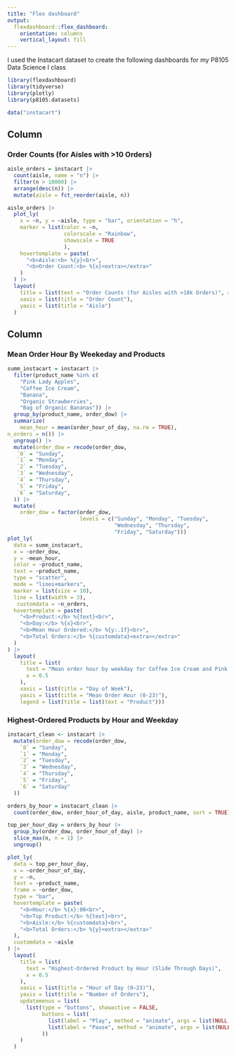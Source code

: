 ```yaml
---
title: "Flex dashboard"
output: 
  flexdashboard::flex_dashboard:
    orientation: columns
    vertical_layout: fill
---
```

I used the Instacart dataset to create the following dashboards for my P8105 Data Science I class

```r
library(flexdashboard)
library(tidyverse)
library(plotly)
library(p8105.datasets)

data("instacart")
```

Column {data-width=650}
-----------------------------------------------------------------------

### Order Counts (for Aisles with >10 Orders)

```r
aisle_orders = instacart |> 
  count(aisle, name = "n") |> 
  filter(n > 10000) |> 
  arrange(desc(n)) |> 
  mutate(aisle = fct_reorder(aisle, n))

aisle_orders |> 
  plot_ly(
    x = ~n, y = ~aisle, type = "bar", orientation = "h",
    marker = list(color = ~n,
                  colorscale = "Rainbow",
                  showscale = TRUE
                  ),
    hovertemplate = paste(
      "<b>Aisle:<b> %{y}<br>",
      "<b>Order Count:<b> %{x}<extra></extra>"
    )
  ) |> 
  layout(
    title = list(text = "Order Counts (for Aisles with >10k Orders)", x = 0.5),
    xaxis = list(title = "Order Count"),
    yaxis = list(title = "Aisle")
  )
```

Column {data-width=350}
-----------------------------------------------------------------------

### Mean Order Hour By Weekeday and Products

```r
summ_instacart = instacart |> 
  filter(product_name %in% c(
    "Pink Lady Apples",
    "Coffee Ice Cream",
    "Banana",
    "Organic Strawberries",
    "Bag of Organic Bananas")) |> 
  group_by(product_name, order_dow) |> 
  summarize(
    mean_hour = mean(order_hour_of_day, na.rm = TRUE),
n_orders = n()) |> 
  ungroup() |> 
  mutate(order_dow = recode(order_dow,
   `0` = "Sunday",
   `1` = "Monday",
   `2` = "Tuesday",
   `3` = "Wednesday",
   `4` = "Thursday",
   `5` = "Friday",
   `6` = "Saturday",
  )) |> 
  mutate(
    order_dow = factor(order_dow,
                       levels = c("Sunday", "Monday", "Tuesday", 
                                  "Wednesday", "Thursday", 
                                  "Friday", "Saturday")))
plot_ly(
  data = summ_instacart,
  x = ~order_dow,
  y = ~mean_hour,
  color = ~product_name,
  text = ~product_name,
  type = "scatter",
  mode = "lines+markers",
  marker = list(size = 10),
  line = list(width = 3),
   customdata = ~n_orders,
  hovertemplate = paste(
    "<b>Product:</b> %{text}<br>",
    "<b>Day:</b> %{x}<br>",
    "<b>Mean Hour Ordered:</b> %{y:.1f}<br>",
    "<b>Total Orders:</b> %{customdata}<extra></extra>"
  )
) |> 
  layout(
    title = list(
      text = "Mean order hour by weekday for Coffee Ice Cream and Pink Lady Apples",
      x = 0.5
    ),
    xaxis = list(title = "Day of Week"),
    yaxis = list(title = "Mean Order Hour (0-23)"),
    legend = list(title = list(text = "Product")))
```

### Highest-Ordered Products by Hour and Weekday

```r
instacart_clean <- instacart |>
  mutate(order_dow = recode(order_dow,
    `0` = "Sunday",
    `1` = "Monday",
    `2` = "Tuesday",
    `3` = "Wednesday",
    `4` = "Thursday",
    `5` = "Friday",
    `6` = "Saturday"
  ))

orders_by_hour = instacart_clean |>
  count(order_dow, order_hour_of_day, aisle, product_name, sort = TRUE)

top_per_hour_day = orders_by_hour |>
  group_by(order_dow, order_hour_of_day) |>
  slice_max(n, n = 1) |>
  ungroup()

plot_ly(
  data = top_per_hour_day,
  x = ~order_hour_of_day,
  y = ~n,
  text = ~product_name,
  frame = ~order_dow,         
  type = "bar",
  hovertemplate = paste(
    "<b>Hour:</b> %{x}:00<br>",
    "<b>Top Product:</b> %{text}<br>",
    "<b>Aisle:</b> %{customdata}<br>",
    "<b>Total Orders:</b> %{y}<extra></extra>"
  ),
  customdata = ~aisle
) |>
  layout(
    title = list(
      text = "Highest-Ordered Product by Hour (Slide Through Days)",
      x = 0.5
    ),
    xaxis = list(title = "Hour of Day (0–23)"),
    yaxis = list(title = "Number of Orders"),
    updatemenus = list(
      list(type = "buttons", showactive = FALSE,
           buttons = list(
             list(label = "Play", method = "animate", args = list(NULL, list(frame = list(duration = 1000, redraw = TRUE), fromcurrent = TRUE))),
             list(label = "Pause", method = "animate", args = list(NULL, list(mode = "immediate", frame = list(duration = 0), transition = list(duration = 0))))
           ))
    )
  )
```

